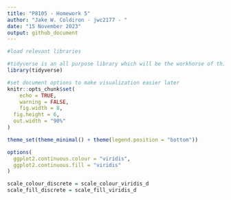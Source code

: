 ```yaml
---
title: "P8105 - Homework 5"
author: "Jake W. Coldiron - jwc2177 - "
date: "15 November 2023"
output: github_document
---
```


```r
#load relevant libraries 

#tidyverse is an all purpose library which will be the workhorse of this report
library(tidyverse)

#set document options to make visualization easier later
knitr::opts_chunk$set(
	echo = TRUE,
	warning = FALSE,
	fig.width = 8, 
  fig.height = 6,
  out.width = "90%"
)

theme_set(theme_minimal() + theme(legend.position = "bottom"))

options(
  ggplot2.continuous.colour = "viridis",
  ggplot2.continuous.fill = "viridis"
)

scale_colour_discrete = scale_colour_viridis_d
scale_fill_discrete = scale_fill_viridis_d
```


